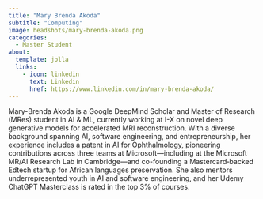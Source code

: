 ```yaml
---
title: "Mary Brenda Akoda"
subtitle: "Computing"
image: headshots/mary-brenda-akoda.png
categories:
  - Master Student
about:
  template: jolla
  links:
    - icon: linkedin
      text: Linkedin
      href: https://www.linkedin.com/in/mary-brenda-akoda/
---
```


Mary-Brenda Akoda is a Google DeepMind Scholar and Master of Research (MRes) student in AI & ML, currently working at I-X on novel deep generative models for accelerated MRI reconstruction. With a diverse background spanning AI, software engineering, and entrepreneurship, her experience includes a patent in AI for Ophthalmology, pioneering contributions across three teams at Microsoft—including at the Microsoft MR/AI Research Lab in Cambridge—and co-founding a Mastercard‑backed Edtech startup for African languages preservation. She also mentors underrepresented youth in AI and software engineering, and her Udemy ChatGPT Masterclass is rated in the top 3% of courses.
